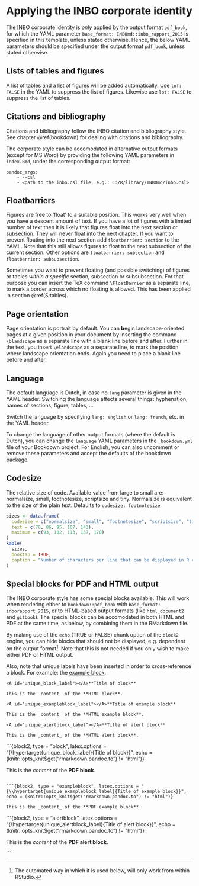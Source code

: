 # Applying the INBO corporate identity

The INBO corporate identity is _only_ applied by the output format `pdf_book`, for which the YAML parameter `base_format: INBOmd::inbo_rapport_2015` is specified in this template, unless stated otherwise. Hence, the below YAML parameters should be specified under the output format `pdf_book`, unless stated otherwise.

## Lists of tables and figures

A list of tables and a list of figures will be added automatically. Use `lof: FALSE` in the YAML to suppress the list of figures. Likewise use `lot: FALSE` to suppress the list of tables.

## Citations and bibliography

Citations and bibliography follow the INBO citation and bibliography style. See chapter \@ref(bookdown) for dealing with citations and bibliography.

The corporate style can be accomodated in alternative output formats (except for MS Word) by providing the following YAML parameters in `index.Rmd`, under the corresponding output format:

    pandoc_args:
        - --csl
        - <path to the inbo.csl file, e.g.: C:/R/library/INBOmd/inbo.csl>


## Floatbarriers

Figures are free to 'float' to a suitable position. This works very well when you have a descent amount of text. If you have a lot of figures with a limited number of text then it is likely that figures float into the next section or subsection. They will never float into the next chapter. If you want to prevent floating into the next section add `floatbarrier: section` to the YAML. Note that this still allows figures to float to the next subsection of the current section. Other options are `floatbarrier: subsection` and `floatbarrier: subsubsection`.

Sometimes you want to prevent floating (and possible switching) of figures or tables _within a specific_ section, subsection or subsubsection. For that purpose you can insert the TeX command `\FloatBarrier` as a separate line, to mark a border across which no floating is allowed. This has been applied in section \@ref(S:tables).

\blandscape

## Page orientation

Page orientation is portrait by default. You can **b**egin landscape-oriented pages at a given position in your document by inserting the command `\blandscape` as a separate line with a blank line before and after. Further in the text, you insert `\elandscape` as a separate line, to mark the position where landscape orientation **e**nds. Again you need to place a blank line before and after.

\elandscape

## Language

The default language is Dutch, in case no `lang` parameter is given in the YAML header. Switching the language affects several things: hyphenation, names of sections, figure, tables, ...

Switch the language by specifying `lang: english` or `lang: french`, etc. in the YAML header.

To change the language of other output formats (where the default is Dutch), you can change the `language` YAML parameters in the `_bookdown.yml` file of your Bookdown project. For English, you can also uncomment or remove these parameters and accept the defaults of the bookdown package.

## Codesize

The relative size of code. Available value from large to small are: normalsize, small, footnotesize, scriptsize and tiny. Normalsize is equivalent to the size of the plain text. Defaults to `codesize: footnotesize`.

```r
sizes <- data.frame(
  codesize = c("normalsize", "small", "footnotesize", "scriptsize", "tiny"),
  text = c(78, 86, 95, 107, 143),
  maximum = c(93, 102, 113, 137, 170)
)
kable(
  sizes, 
  booktab = TRUE,
  caption = "Number of characters per line that can be displayed in R code chunks for the different codesizes."
)
```

## Special blocks for PDF and HTML output

The INBO corporate style has some special blocks available. This will work when rendering either to `bookdown::pdf_book` with `base_format: inborapport_2015`, or to HTML-based output formats (like `html_document2` and `gitbook`).
The special blocks can be accomodated in both HTML and PDF at the same time, as below, by combining them in the RMarkdown file.

By making use of the `echo` (TRUE or FALSE) chunk option of the `block2` engine, you can hide blocks that should not be displayed, e.g. dependent on the output format^[The automated way in which it is used below, will only work from within RStudio.].
Note that this is not needed if you only wish to make either PDF or HTML output.

Also, note that unique labels have been inserted in order to cross-reference a block. For example: the [example block](#unique_exampleblock_label).


```block2
<A id="unique_block_label"></A>**Title of block**

This is the _content_ of the **HTML block**.

```

```block2
<A id="unique_exampleblock_label"></A>**Title of example block**

This is the _content_ of the **HTML example block**.

```

```block2
<A id="unique_alertblock_label"></A>**Title of alert block**

This is the _content_ of the **HTML alert block**.

```




```{block2, type = "block", latex.options = "{\\hypertarget{unique_block_label}{Title of block}}", echo = (knitr::opts_knit$get("rmarkdown.pandoc.to") != "html")}

This is the _content_ of the **PDF block**.

```

```{block2, type = "exampleblock", latex.options = "{\\hypertarget{unique_exampleblock_label}{Title of example block}}", echo = (knitr::opts_knit$get("rmarkdown.pandoc.to") != "html")}

This is the _content_ of the **PDF example block**.

```

```{block2, type = "alertblock", latex.options = "{\\hypertarget{unique_alertblock_label}{Title of alert block}}", echo = (knitr::opts_knit$get("rmarkdown.pandoc.to") != "html")}

This is the _content_ of the **PDF alert block**.

```

